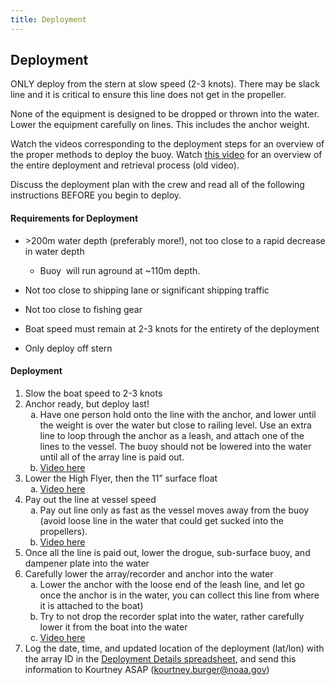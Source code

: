 ```yaml
---
title: Deployment
---
```


## Deployment

ONLY deploy from the stern at slow speed (2-3 knots). There may be slack line and it is critical to ensure this line does not get in the propeller. 

None of the equipment is designed to be dropped or thrown into the water. Lower the equipment carefully on lines. This includes the anchor weight. 

Watch the videos corresponding to the deployment steps for an overview of the proper methods to deploy the buoy. Watch [this video](https://drive.google.com/file/d/1z68rHba4__vY79wDFAkjrgq4IF-WZIF3/view?usp=sharing) for an overview of the entire deployment and retrieval process (old video).

Discuss the deployment plan with the crew and read all of the following instructions BEFORE you begin to deploy. 

#### **Requirements for Deployment**

-   \>200m water depth (preferably more!), not too close to a rapid decrease in water depth

    -   Buoy  will run aground at \~110m depth.

-   Not too close to shipping lane or significant shipping traffic

-   Not too close to fishing gear

-   Boat speed must remain at 2-3 knots for the entirety of the deployment

-   Only deploy off stern

#### **Deployment**

1.  Slow the boat speed to 2-3 knots
2.  Anchor ready, but deploy last!
    a.  Have one person hold onto the line with the anchor, and lower until the weight is over the water but close to railing level. Use an extra line to loop through the anchor as a leash, and attach one of the lines to the vessel. The buoy should not be lowered into the water until all of the array line is paid out.
    b.  [Video here](https://drive.google.com/file/d/122i-YWS-Medmj7Z6HpFtTuPXo1Y9tOZL/view?usp=sharing)
3.  Lower the High Flyer, then the 11" surface float
    a.  [Video here](https://drive.google.com/file/d/1_sGvCOb5tBl3y4bf0vB9lxrxQGTHQqCu/view?usp=sharing)
4.  Pay out the line at vessel speed
    a.  Pay out line only as fast as the vessel moves away from the buoy (avoid loose line in the water that could get sucked into the propellers). 
    b.  [Video here](https://drive.google.com/file/d/11GsRrB9h6zXP5IEJpF-_lEyhqHCe1nTk/view?usp=sharing)
5.  Once all the line is paid out, lower the drogue, sub-surface buoy, and dampener plate into the water
6.  Carefully lower the array/recorder and anchor into the water 
    a.  Lower the anchor with the loose end of the leash line, and let go once the anchor is in the water, you can collect this line from where it is attached to the boat)
    b.  Try to not drop the recorder splat into the water, rather carefully lower it from the boat into the water
    c.  [Video here](https://drive.google.com/file/d/122i-YWS-Medmj7Z6HpFtTuPXo1Y9tOZL/view?usp=sharing)
7.  Log the date, time, and updated location of the deployment (lat/lon) with the array ID in the [Deployment Details spreadsheet](https://docs.google.com/spreadsheets/d/10bxlwfVOe1LFfj69B_YddxcA0V14m7codYwgD2YncFk/edit?usp=sharing), and send this information to Kourtney ASAP ([kourtney.burger\@noaa.gov](mailto:kourtney.burger@noaa.gov))
